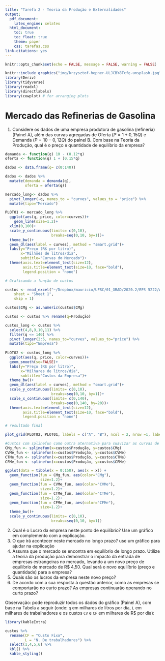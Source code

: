 ```yaml
---
title: "Tarefa 2 - Teoria da Produção e Externalidades"
output: 
  pdf_document:
    latex_engine: xelatex
  html_document:
    toc: true
    toc_float: true
    theme: paper
    css: tarefas.css
link-citations: yes
---
```



```r
knitr::opts_chunk$set(echo = FALSE, message = FALSE, warning = FALSE)
```

```r
knitr::include_graphics("img/krzysztof-hepner-ULJCBY8Tcfg-unsplash.jpg")
library(Deriv)
library(tidyverse)
library(readxl)
library(directlabels)
library(cowplot) # for arranging plots


```

# Mercado das Refinerias de Gasolina

1.  Considere os dados de uma empresa produtora de gasolina (refineria) (Painel A), além das curvas agregadas de Oferta ($P = 1+0,15Q$) e Demanda ($P=10-0,12Q$) do painel B. Com base na Teoria da Produção, qual é o preço e quantidade de equilíbrio da empresa?

```r

demanda <- function(q) 10 - (0.12*q)
oferta <- function(q) 1 + (0.15*q)

dados <- data.frame(q= c(0:140))

dados <- dados %>% 
  mutate(demanda = demanda(q),
         oferta = oferta(q))

mercado_long<- dados %>% 
  pivot_longer(-q, names_to = "curves", values_to = "price") %>% 
  mutate(tipo="Mercado")

PLOT01 <- mercado_long %>% 
  ggplot(aes(q, price, color=curves))+
    geom_line(size=1.2)+
  xlim(0,100)+
  scale_y_continuous(limits= c(0,10),
                     breaks=seq(0,10, by=1))+
  theme_bw()+
  geom_dl(aes(label = curves), method = "smart.grid")+
  labs(y="Preço (R$ por litro)",
       x="Milhões de litros/dia",
       subtitle="Curvas do Mercado")+
  theme(axis.text=element_text(size=12),
        axis.title=element_text(size=10, face="bold"),
        legend.position = "none")

# Graficando a função de custos

custos <- read_excel("~/Dropbox/mauricio/UFSC/01_GRAD/2020.2/EPS 5222/Aula 08/custos_com_dados.xlsx", 
    sheet = "Sheet 1",
    skip = 1)

custos$CMg <- as.numeric(custos$CMg)

custos <- custos %>% rename(q=Produção)

custos_long <- custos %>% 
  select(4,8,9,10,11) %>% 
  filter(q <= 140) %>% 
  pivot_longer(2:5, names_to="curves", values_to="price") %>% 
  mutate(tipo="Empresa")
  
PLOT02 <- custos_long %>%  
  ggplot(aes(q, price, color=curves))+
  geom_smooth(se=FALSE)+
  labs(y="Preço (R$ por litro)",
       x="Milhares de litros/dia",
       subtitle="Custos da Empresa")+
  theme_bw()+
  geom_dl(aes(label = curves), method = "smart.grid")+
  scale_y_continuous(limits= c(0,10),
                     breaks=seq(0,10, by=1))+
  scale_x_continuous(limits= c(0,140),
                     breaks=seq(0,140, by=20))+
  theme(axis.text=element_text(size=12),
        axis.title=element_text(size=10, face="bold"),
        legend.position = "none")

# resultado final

plot_grid(PLOT02, PLOT01, labels = c("A", "B"), ncol = 2, nrow =1, label_size = 8)

```

```r
#Custos com splinefun como outra aternativa para suavizar as curvas de custos
CMg_fun <- splinefun(x=custos$Produção, y=custos$CMg)
CVMe_fun <- splinefun(x=custos$Produção, y=custos$CVMe)
CTMe_fun <- splinefun(x=custos$Produção, y=custos$CTMe)
CFMe_fun <- splinefun(x=custos$Produção, y=custos$CFMe)

ggplot(data = tibble(x = 0:150), aes(x = x)) +
  geom_function(fun = CMg_fun, aes(color="CMg"), 
                size=1.2)+
  geom_function(fun = CVMe_fun, aes(color="CVMe"),
                size=1.2)+
  geom_function(fun = CTMe_fun, aes(color="CTMe"),
                size=1.2)+
  geom_function(fun = CFMe_fun, aes(color="CFMe"),
                size=1.2)+
  theme_bw()+
  scale_y_continuous(limits= c(0,10),
                     breaks=seq(0,10, by=1))

```

2.  Qual é o Lucro da empresa neste ponto de equilíbrio? Use um gráfico em complemento com a explicação.
3.  O que irá acontecer neste mercado no longo prazo? use um gráfico para ajudar na explicação
4.  Assuma que o mercado se encontra em equilíbrio de longo prazo. Utilize a teoria da produção para demonstrar o impacto da entrada de empresas estrangeiras no mercado, levando a um novo preço de equilíbrio de mercado de R\$ 4,50. Qual será o novo equilíbrio (preço e quantidade) para a empresa?
5.  Quais são os lucros da empresa neste novo preço?
6.  De acordo com a sua resposta à questão anterior, como as empresas se comportarão no curto prazo? As empresas continuarão operando no curto prazo?

Observação: pode reproduzir todos os dados do gráfico (Painel A), com base na Tabela a seguir (onde: `q` em milhares de litros por dia, `L` em milhares de trabalhadores e os custos `CV` e `CF` em milhares de R\$ por dia):

```r
library(kableExtra)

custos %>% 
  rename(CF = "Custo Fixo",
         L = "N. De trabalhadores") %>% 
  select(1,4,5,6) %>% 
  kbl() %>% 
  kable_styling()
  

```


